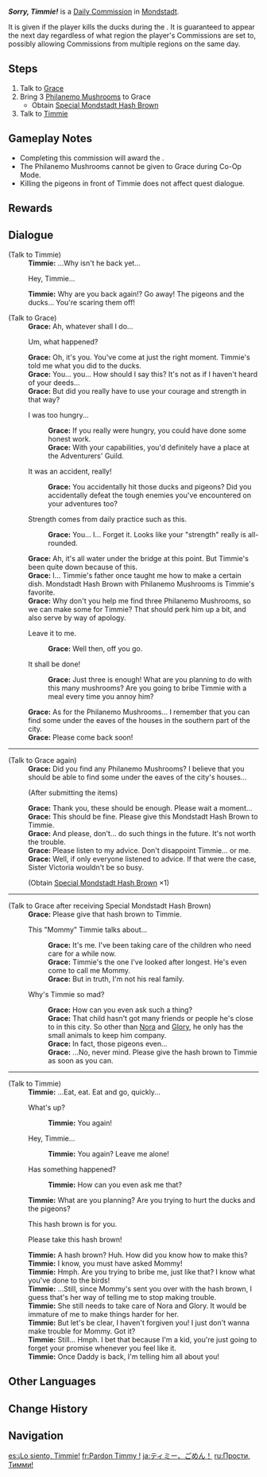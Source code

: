 {{Quest Infobox
|id            = 20068
|image         = Commission Sorry Timmie!.png
|type          = Commission
|startLocation = [[Mondstadt City|Mondstadt]], [[Mondstadt]]
|region        = Mondstadt
|area          = Starfell Valley
|subarea       = Mondstadt City
|characters    = Grace; Timmie; Traveler
|npc           = Timmie; Grace
|requirement   = Automatically assigned the following day after messing up the ''[[Pigeon, Duck, and Child]]'' commission. Will be assigned randomly if it is not completed the day after.
|prev          = Pigeon, Duck, and Child
|otherRewards  = * AR-Dependent Rewards
* Grants the {{Achievement|Taking Responsibility for Your Actions}}.
}}
'''''Sorry, Timmie!''''' is a [[Daily Commission]] in [[Mondstadt]].

It is given if the player kills the ducks during the {{Quest|Pigeon, Duck, and Child}}. It is guaranteed to appear the next day regardless of what region the player's Commissions are set to, possibly allowing Commissions from multiple regions on the same day.

==Steps==
# Talk to [[Grace]]
# Bring 3 [[Philanemo Mushroom]]s to Grace
#* Obtain [[Special Mondstadt Hash Brown (Sorry, Timmie!)|Special Mondstadt Hash Brown]]
# Talk to [[Timmie]]

==Gameplay Notes==
* Completing this commission will award the {{Achievement|Taking Responsibility for Your Actions}}.
* The Philanemo Mushrooms cannot be given to Grace during Co-Op Mode.
* Killing the pigeons in front of Timmie does not affect quest dialogue.

==Rewards==
{{Commission Rewards|low}}

==Dialogue==
{{Quest Description|[[Timmie]] seems to have a bone to pick with you over some matter. Perhaps Sister [[Grace]] would know a way to help resolve things between you two...}}
{{Dialogue Start}}
;(Talk to Timmie)
:'''Timmie:''' ...Why isn't he back yet...
:{{DIcon}} Hey, Timmie...
:'''Timmie:''' Why are you back again!? Go away! The pigeons and the ducks... You're scaring them off!

;(Talk to Grace)
:'''Grace:''' Ah, whatever shall I do...
:{{DIcon}} Um, what happened?
:'''Grace:''' Oh, it's you. You've come at just the right moment. Timmie's told me what you did to the ducks.
:'''Grace:''' You... you... How should I say this? It's not as if I haven't heard of your deeds...
:'''Grace:''' But did you really have to use your courage and strength in that way?
:{{DIcon}} I was too hungry...
::'''Grace:''' If you really were hungry, you could have done some honest work.
::'''Grace:''' With your capabilities, you'd definitely have a place at the Adventurers' Guild.
:{{DIcon}} It was an accident, really!
::'''Grace:''' You accidentally hit those ducks and pigeons? Did you accidentally defeat the tough enemies you've encountered on your adventures too?
:{{DIcon}} Strength comes from daily practice such as this.
::'''Grace:''' You... I... Forget it. Looks like your "strength" really is all-rounded.
:'''Grace:''' Ah, it's all water under the bridge at this point. But Timmie's been quite down because of this.
:'''Grace:''' I... Timmie's father once taught me how to make a certain dish. Mondstadt Hash Brown with Philanemo Mushrooms is Timmie's favorite.
:'''Grace:''' Why don't you help me find three Philanemo Mushrooms, so we can make some for Timmie? That should perk him up a bit, and also serve by way of apology.
:{{DIcon}} Leave it to me.
::'''Grace:''' Well then, off you go.
:{{DIcon}} It shall be done!
::'''Grace:''' Just three is enough! What are you planning to do with this many mushrooms? Are you going to bribe Timmie with a meal every time you annoy him?
:'''Grace:''' As for the Philanemo Mushrooms... I remember that you can find some under the eaves of the houses in the southern part of the city.
:'''Grace:''' Please come back soon!
----
;(Talk to Grace again)
:'''Grace:''' Did you find any Philanemo Mushrooms? I believe that you should be able to find some under the eaves of the city's houses...
:;(After submitting the items)
:'''Grace:''' Thank you, these should be enough. Please wait a moment...
:'''Grace:''' This should be fine. Please give this Mondstadt Hash Brown to Timmie.
:'''Grace:''' And please, don't... do such things in the future. It's not worth the trouble.
:'''Grace:''' Please listen to my advice. Don't disappoint Timmie... or me.
:'''Grace:''' Well, if only everyone listened to advice. If that were the case, Sister Victoria wouldn't be so busy.
:;(Obtain [[Special Mondstadt Hash Brown (Sorry, Timmie!)|Special Mondstadt Hash Brown]] ×1)
----
;(Talk to Grace after receiving Special Mondstadt Hash Brown)
:'''Grace:''' Please give that hash brown to Timmie.
:{{DIcon}} This "Mommy" Timmie talks about...
::'''Grace:''' It's me. I've been taking care of the children who need care for a while now.
::'''Grace:''' Timmie's the one I've looked after longest. He's even come to call me Mommy.
::'''Grace:''' But in truth, I'm not his real family.
:{{DIcon}} Why's Timmie so mad?
::'''Grace:''' How can you even ask such a thing?
::'''Grace:''' That child hasn't got many friends or people he's close to in this city. So other than [[Nora]] and [[Glory]], he only has the small animals to keep him company.
::'''Grace:''' In fact, those pigeons even...
::'''Grace:''' ...No, never mind. Please give the hash brown to Timmie as soon as you can.
----
;(Talk to Timmie)
:'''Timmie:''' ...Eat, eat. Eat and go, quickly...
:{{DIcon}} What's up?
::'''Timmie:''' You again!
:{{DIcon}} Hey, Timmie...
::'''Timmie:''' You again? Leave me alone!
:{{DIcon}} Has something happened?
::'''Timmie:''' How can you even ask me that?
:'''Timmie:''' What are you planning? Are you trying to hurt the ducks and the pigeons?
:{{DIcon}} This hash brown is for you.
:{{DIcon}} Please take this hash brown!
:'''Timmie:''' A hash brown? Huh. How did you know how to make this?
:'''Timmie:''' I know, you must have asked Mommy!
:'''Timmie:''' Hmph. Are you trying to bribe me, just like that? I know what you've done to the birds!
:'''Timmie:''' ...Still, since Mommy's sent you over with the hash brown, I guess that's her way of telling me to stop making trouble.
:'''Timmie:''' She still needs to take care of Nora and Glory. It would be immature of me to make things harder for her.
:'''Timmie:''' But let's be clear, I haven't forgiven you! I just don't wanna make trouble for Mommy. Got it?
:'''Timmie:''' Still... Hmph. I bet that because I'm a kid, you're just going to forget your promise whenever you feel like it.
:'''Timmie:''' Once Daddy is back, I'm telling him all about you!
{{Dialogue End}}

==Other Languages==
{{Other Languages
|en      = Sorry, Timmie!
|zhs     = 提米，对不起！
|zhs_rm  = Tímǐ, Duìbùqǐ!
|zht     = 提米，對不起！
|zht_rm  = Tímǐ, Duìbùqǐ!
|zh_tl   = Timmie, Sorry!
|ja      = ティミー、ごめん！
|ja_rm   = Timii, Gomen!
|ja_tl   = Timmie, Sorry!
|ko      = 미안해, 티미!
|ko_tl   = Sorry, Timmie!
|es      = ¡Lo siento, Timmie!
|es_tl   = Sorry, Timmie!
|fr      = Pardon Timmy !
|fr_tl   = Sorry Timmie!
|ru      = Прости, Тимми!
|ru_tl   = Sorry, Timmie!
|th      = ขอโทษนะ Timmie!
|th_rm   = Kho-thot na Timmie!
|th_tl   = Sorry, Timmie!
|vi      = Timmie, xin lỗi!
|vi_tl   = Timmie, Sorry!
|de      = Tut mir echt leid, Timmie!
|de_tl   = I'm so sorry, Timmie!
|id      = Maaf, Timmie!
|id_tl   = Sorry, Timmie!
|pt      = Desculpe, Timmie!
|pt_tl   = 
|tr      = Pardon Timmie!
|tr_tl   = Sorry, Timmie!
|it      = Scusa, Timmie!
|it_tl   = 
}}

==Change History==
{{Change History|1.0}}

==Navigation==
{{Commission Navbox|Mondstadt|In Series}}

[[es:¡Lo siento, Timmie!]]
[[fr:Pardon Timmy !]]
[[ja:ティミー、ごめん！]]
[[ru:Прости, Тимми!]]